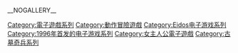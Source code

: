 {{DEFAULTSORT:Tomb Raider}}
[[Category:電子遊戲系列|Category:電子遊戲系列]]
[[Category:動作冒險遊戲|Category:動作冒險遊戲]]
[[Category:Eidos电子游戏系列|Category:Eidos电子游戏系列]]
[[Category:1996年首发的电子游戏系列|Category:1996年首发的电子游戏系列]]
[[Category:女主人公電子遊戲|Category:女主人公電子遊戲]]
[[Category:古墓奇兵系列|Category:古墓奇兵系列]]
__NOGALLERY__